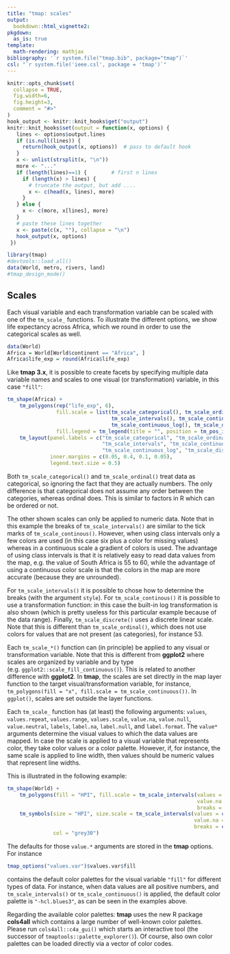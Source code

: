 ```yaml
---
title: "tmap: scales"
output: 
  bookdown::html_vignette2:
pkgdown:
  as_is: true
template:
  math-rendering: mathjax
bibliography: '`r system.file("tmap.bib", package="tmap")`'
csl: "`r system.file('ieee.csl', package = 'tmap')`"
---
```


```r
knitr::opts_chunk$set(
  collapse = TRUE,
  fig.width=6, 
  fig.height=3,
  comment = "#>"
)
hook_output <- knitr::knit_hooks$get("output")
knitr::knit_hooks$set(output = function(x, options) {
   lines <- options$output.lines
   if (is.null(lines)) {
     return(hook_output(x, options))  # pass to default hook
   }
   x <- unlist(strsplit(x, "\n"))
   more <- "..."
   if (length(lines)==1) {        # first n lines
     if (length(x) > lines) {
       # truncate the output, but add ....
       x <- c(head(x, lines), more)
     }
   } else {
     x <- c(more, x[lines], more)
   }
   # paste these lines together
   x <- paste(c(x, ""), collapse = "\n")
   hook_output(x, options)
 })

```


```r
library(tmap)
#devtools::load_all()
data(World, metro, rivers, land)
#tmap_design_mode()
```

## Scales

Each visual variable and each transformation variable can be scaled with one of the `tm_scale_` functions.
To illustrate the different options, we show life expectancy across Africa, which we round in order to use the categorical scales as well.

```r
data(World)
Africa = World[World$continent == "Africa", ]
Africa$life_exp = round(Africa$life_exp)
```

Like **tmap 3.x**, it is possible to create facets by specifying multiple data variable names and scales to one visual (or transformation) variable, in this case `"fill"`:

```r
tm_shape(Africa) +
	tm_polygons(rep("life_exp", 6), 
				fill.scale = list(tm_scale_categorical(), tm_scale_ordinal(),
								  tm_scale_intervals(), tm_scale_continuous(),
								  tm_scale_continuous_log(), tm_scale_discrete()),
				fill.legend = tm_legend(title = "", position = tm_pos_in("left", "top"))) +
	tm_layout(panel.labels = c("tm_scale_categorical", "tm_scale_ordinal",
							   "tm_scale_intervals", "tm_scale_continuous",
							   "tm_scale_continuous_log", "tm_scale_discrete"), 
			  inner.margins = c(0.05, 0.4, 0.1, 0.05),
			  legend.text.size = 0.5)
```

Both `tm_scale_categorical()` and `tm_scale_ordinal()` treat data as categorical, so ignoring the fact that they are actually numbers. 
The only difference is that categorical does not assume any order between the categories, whereas ordinal does.
This is similar to factors in R which can be ordered or not.

The other shown scales can only be applied to numeric data. 
Note that in this example the breaks of `tm_scale_intervals()` are similar to the tick marks of `tm_scale_continous()`. 
However, when using class intervals only a few colors are used (in this case six plus a color for missing values) whereas in a continuous scale a gradient of colors is used.
The advantage of using class intervals is that it is relatively easy to read data values from the map, e.g. the value of South Africa is 55 to 60, while the advantage of using a continuous color scale is that the colors in the map are more accurate (because they are unrounded).

For `tm_scale_intervals()` it is possible to chose how to determine the breaks (with the argument `style`).
For `tm_scale_continous()` it is possible to use a transformation function: in this case the built-in log transformation is also shown (which is pretty useless for this particular example because of the data range).
Finally, `tm_scale_discrete()` uses a discrete linear scale.
Note that this is different than `tm_scale_ordinal()`, which does not use colors for values that are not present (as categories), for instance 53.

Each `tm_scale_*()` function can (in principle) be applied to any visual or transformation variable. 
Note that this is different from **ggplot2** where scales are organized by variable and by type (e.g. `ggplot2::scale_fill_continuous()`). 
This is related to another difference with **ggplot2**.
In **tmap**, the scales are set directly in the map layer function to the target visual/transformation variable, for instance, `tm_polygons(fill = "x", fill.scale = tm_scale_continuous())`. 
In `ggplot()`, scales are set outside the layer functions.

Each `tm_scale_` function has (at least) the following arguments: `values`, `values.repeat`, `values.range`, `values.scale`, `value.na`, `value.null`, `value.neutral`, `labels`, `label.na`, `label.null`, and `label.format`.
The `value*` arguments determine the visual values to which the data values are mapped. 
In case the scale is applied to a visual variable that represents color, they take color values or a color palette.
However, if, for instance, the same scale is applied to line width, then values should be numeric values that represent line widths.

This is illustrated in the following example:

```r
tm_shape(World) +
	tm_polygons(fill = "HPI", fill.scale = tm_scale_intervals(values = "scico.roma", 
															  value.na = "grey95", 
															  breaks = c(12,20,30,45))) +
	tm_symbols(size = "HPI", size.scale = tm_scale_intervals(values = c(0.3,0.5, 0.8), 
															 value.na = 0.1, 
															 breaks = c(12,20,30,45)), 
			   col = "grey30")
```

The defaults for those `value.*` arguments are stored in the **tmap** options. For instance

```r
tmap_options("values.var")$values.var$fill
```

contains the default color palettes for the visual variable `"fill"` for different types of data. 
For instance, when data values are all positive numbers, and `tm_scale_intervals()` or `tm_scale_continuous()` is applied, the default color palette is `"-hcl.blues3"`, as can be seen in the examples above.

Regarding the available color palettes: **tmap** uses the new R package **cols4all** which contains a large number of well-known color palettes. 
Please run `cols4all::c4a_gui()` which starts an interactive tool (the successor of `tmaptools::palette_explorer()`). 
Of course, also own color palettes can be loaded directly via a vector of color codes.
